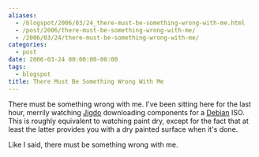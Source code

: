 ```yaml
---
aliases:
  - /blogspot/2006/03/24_there-must-be-something-wrong-with-me.html
  - /post/2006/there-must-be-something-wrong-with-me/
  - /2006/03/24/there-must-be-something-wrong-with-me/
categories:
  - post
date: 2006-03-24 00:00:00-08:00
tags:
  - blogspot
title: There Must Be Something Wrong With Me
---
```


[Jigdo]: http://atterer.org/jigdo
[Debian]: http://www.debian.org

There must be something wrong with me. I've been sitting here for the last
hour, merrily watching [Jigdo][] downloading components for a [Debian][] ISO.
This is roughly equivalent to watching paint dry, except for the fact that at
least the latter provides you with a dry painted surface when it's done.

Like I said, there must be something wrong with me.
